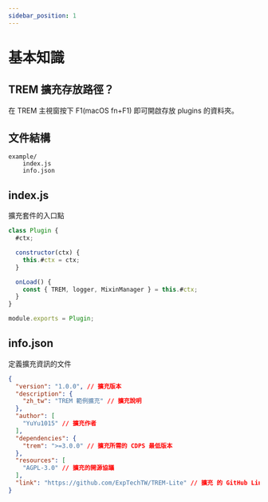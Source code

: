 ```yaml
---
sidebar_position: 1
---
```


# 基本知識

## TREM 擴充存放路徑？

在 TREM 主視窗按下 F1(macOS fn+F1) 即可開啟存放 plugins 的資料夾。

## 文件結構

```
example/
    index.js
    info.json
```

## index.js

擴充套件的入口點

```js
class Plugin {
  #ctx;

  constructor(ctx) {
    this.#ctx = ctx;
  }

  onLoad() {
    const { TREM, logger, MixinManager } = this.#ctx;
  }
}

module.exports = Plugin;
```

## info.json

定義擴充資訊的文件

```json
{
  "version": "1.0.0", // 擴充版本
  "description": {
    "zh_tw": "TREM 範例擴充" // 擴充說明
  },
  "author": [
    "YuYu1015" // 擴充作者
  ],
  "dependencies": {
    "trem": ">=3.0.0" // 擴充所需的 CDPS 最低版本
  },
  "resources": [
    "AGPL-3.0" // 擴充的開源協議
  ],
  "link": "https://github.com/ExpTechTW/TREM-Lite" // 擴充 的 GitHub Link
}
```
